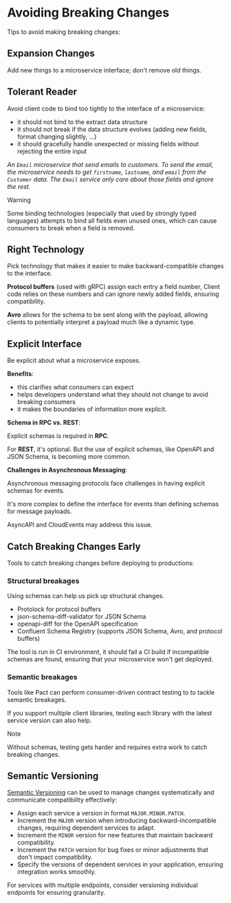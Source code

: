 # Avoiding Breaking Changes

Tips to avoid making breaking changes:

## Expansion Changes

Add new things to a microservice interface; don't remove old things.


## Tolerant Reader

Avoid client code to bind too tightly to the interface of a microservice:
- it should not bind to the extract data structure
- it should not break if the data structure evolves (adding new fields, format changing slightly, ...)
- it should gracefully handle unexpected or missing fields without rejecting the entire input

*An `Email` microservice that send emails to customers. To send the email, the microservice needs to get `firstname`, `lastname`, and `email` from the `Customer` data. The `Email` service only care about those fields and ignore the rest.*

> [!WARNING]
> Some binding technologies (especially that used by strongly typed languages) attempts to bind all fields even unused ones, which can cause consumers to break when a field is removed.


## Right Technology

Pick technology that makes it easier to make backward-compatible changes to the interface.

**Protocol buffers** (used with gRPC) assign each entry a field number, Client code relies on these numbers and can ignore newly added fields, ensuring compatibility.

**Avro** allows for the schema to be sent along with the payload, allowing clients to potentially interpret a payload much like a dynamic type.


## Explicit Interface

Be explicit about what a microservice exposes.

**Benefits**: 
- this clarifies what consumers can expect
- helps developers understand what they should not change to avoid breaking consumers
- it makes the boundaries of information more explicit.

**Schema in RPC vs. REST**: 

Explicit schemas is required in **RPC**.

For **REST**, it's optional. But the use of explicit schemas, like OpenAPI and JSON Schema, is becoming more common.


**Challenges in Asynchronous Messaging**: 

Asynchronous messaging protocols face challenges in having explicit schemas for events.

It's more complex to define the interface for events than defining schemas for message payloads.

AsyncAPI and CloudEvents may address this issue.


## Catch Breaking Changes Early

Tools to catch breaking changes before deploying to productions:

### Structural breakages

Using schemas can help us pick up structural changes.
- Protolock for protocol buffers
- json-schema-diff-validator for JSON Schema
- openapi-diff for the OpenAPI specification
- Confluent Schema Registry (supports JSON Schema, Avro, and protocol buffers)

The tool is run in CI environment, it should fail a CI build if incompatible schemas are found, ensuring that your microservice won't get deployed.

### Semantic breakages

Tools like Pact can perform consumer-driven contract testing to to tackle semantic breakages.

If you support multiple client libraries, testing each library with the latest service version can also help.

> [!NOTE]
> Without schemas, testing gets harder and requires extra work to catch breaking changes.


## Semantic Versioning

[Semantic Versioning](../../../development/semver.mdx) can be used to manage changes systematically and communicate compatibility effectively:
- Assign each service a version in format `MAJOR.MINOR.PATCH`.
- Increment the `MAJOR` version when introducing backward-incompatible changes, requiring dependent services to adapt.
- Increment the `MINOR` version for new features that maintain backward compatibility.
- Increment the `PATCH` version for bug fixes or minor adjustments that don't impact compatibility.
- Specify the versions of dependent services in your application, ensuring integration works smoothly.

For services with multiple endpoints, consider versioning individual endpoints for ensuring granularity.
